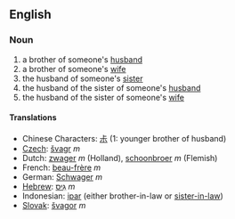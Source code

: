 ==English==
===Noun===
#a brother of someone's [[husband]]
#a brother of someone's [[wife]]
#the husband of someone's [[sister]]
#the husband of the sister of someone's [[husband]]
#the husband of the sister of someone's [[wife]]

====Translations====
*Chinese Characters: [[尗]] (1: younger brother of husband)
*[[Czech]]: [[švagr]]  ''m''
*Dutch: [[zwager]] ''m'' (Holland), [[schoonbroer]] ''m'' (Flemish)
*French: [[beau-frère]] ''m''
*German: [[Schwager]] ''m''
*[[Hebrew]]: [[גִּיס]] ''m''
*Indonesian: [[ipar]] (either brother-in-law or [[sister-in-law]])
*[[Slovak]]: [[švagor]] ''m''